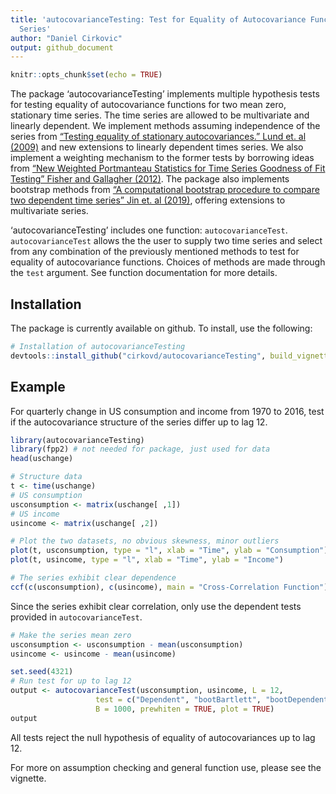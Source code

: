 ```yaml
---
title: 'autocovarianceTesting: Test for Equality of Autocovariance Functions in Time
  Series'
author: "Daniel Cirkovic"
output: github_document
---
```


```r
knitr::opts_chunk$set(echo = TRUE)
```

The package 'autocovarianceTesting' implements multiple hypothesis tests for testing equality of autocovariance functions for two mean zero, stationary time series. The time series are allowed to be multivariate and linearly dependent. We implement methods assuming independence of the series from ["Testing equality of stationary autocovariances." Lund et. al (2009)](https://doi.org/10.1111/j.1467-9892.2009.00616.x) and new extensions to linearly dependent times series. We also implement a weighting mechanism to the former tests by borrowing ideas from ["New Weighted Portmanteau Statistics for Time Series Goodness of Fit Testing" Fisher and Gallagher (2012)](https://doi.org/10.1080/01621459.2012.688465). The package also implements bootstrap methods from ["A computational bootstrap procedure to compare two dependent time series" Jin et. al (2019)](https://doi.org/10.1080/00949655.2019.1639704), offering extensions to multivariate series. 

'autocovarianceTesting' includes one function: `autocovarianceTest`. `autocovarianceTest` allows the the user to supply two time series and select from any combination of the previously mentioned methods to test for equality of autocovariance functions. Choices of methods are made through the `test` argument. See function documentation for more details.

## Installation

The package is currently available on github. To install, use the following:

```r
# Installation of autocovarianceTesting
devtools::install_github("cirkovd/autocovarianceTesting", build_vignettes = TRUE)
```

## Example

For quarterly change in US consumption and income from 1970 to 2016, test if the autocovariance structure of the series differ up to lag 12.

```r
library(autocovarianceTesting)
library(fpp2) # not needed for package, just used for data
head(uschange)

# Structure data
t <- time(uschange)
# US consumption
usconsumption <- matrix(uschange[ ,1])
# US income
usincome <- matrix(uschange[ ,2])

# Plot the two datasets, no obvious skewness, minor outliers
plot(t, usconsumption, type = "l", xlab = "Time", ylab = "Consumption")
plot(t, usincome, type = "l", xlab = "Time", ylab = "Income")

# The series exhibit clear dependence
ccf(c(usconsumption), c(usincome), main = "Cross-Correlation Function")
```

Since the series exhibit clear correlation, only use the dependent tests provided in `autocovarianceTest`.

```r
# Make the series mean zero
usconsumption <- usconsumption - mean(usconsumption)
usincome <- usincome - mean(usincome)

set.seed(4321)
# Run test for up to lag 12
output <- autocovarianceTest(usconsumption, usincome, L = 12, 
                   test = c("Dependent", "bootBartlett", "bootDependent"),
                   B = 1000, prewhiten = TRUE, plot = TRUE)
output
```

All tests reject the null hypothesis of equality of autocovariances up to lag 12.

For more on assumption checking and general function use, please see the vignette. 
